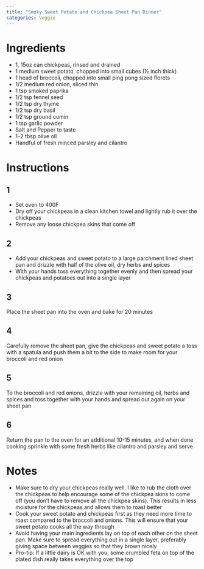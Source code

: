 ```yaml
---
title: "Smoky Sweet Potato and Chickpea Sheet Pan Dinner"
categories: Veggie
---
```


# Ingredients
- 1, 15oz can chickpeas, rinsed and drained
- 1 medium sweet potato, chopped into small cubes (½ inch thick)
- 1 head of broccoli, chopped into small ping pong sized florets
- 1/2 medium red onion, sliced thin
- 1 tsp smoked paprika
- 1/2 tsp fennel seed
- 1/2 tsp dry thyme
- 1/2 tsp dry basil
- 1/2 tsp ground cumin
- 1 tsp garlic powder
- Salt and Pepper to taste
- 1–2 tbsp olive oil
- Handful of fresh minced parsley and cilantro

# Instructions
## 1
- Set oven to 400F
- Dry off your chickpeas in a clean kitchen towel and lightly rub it over the chickpeas
- Remove any loose chickpea skins that come off

## 2
- Add your chickpeas and sweet potato to a large parchment lined sheet pan and drizzle with half of the olive oil, dry herbs and spices
- With your hands toss everything together evenly and then spread your chickpeas and potatoes out into a single layer

## 3
Place the sheet pan into the oven and bake for 20 minutes

## 4
Carefully remove the sheet pan, give the chickpeas and sweet potato a toss with a spatula and push them a bit to the side to make room for your broccoli and red onion

## 5
To the broccoli and red onions, drizzle with your remaining oil, herbs and spices and toss together with your hands and spread out again on your sheet pan

## 6
Return the pan to the oven for an additional 10-15 minutes, and when done cooking sprinkle with some fresh herbs like cilantro and parsley and serve

# Notes
 - Make sure to dry your chickpeas really well. I like to rub the cloth over the chickpeas to help encourage some of the chickpea skins to come off (you don’t have to remove all the chickpea skins). This results in less moisture for the chickpeas and allows them to roast better
 - Cook your sweet potato and chickpeas first as they need more time to roast compared to the broccoli and onions. This will ensure that your sweet potato cooks all the way through
- Avoid having your main ingredients lay on top of each other on the sheet pan. Make sure to spread everything out in a single layer, preferably giving space between veggies so that they brown nicely
- Pro-tip: If a little dairy is OK with you, some crumbled feta on top of the plated dish really takes everything over the top